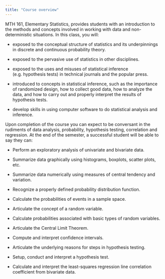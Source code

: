 ```yaml
---
title: "Course overview"
---
```


MTH 161, Elementary Statistics, provides students with an introduction to the methods and concepts involved in working with data and non-deterministic situations. In this class, you will:

-   exposed to the conceptual structure of statistics and its underpinnings in discrete and continuous probability theory.

-   exposed to the pervasive use of statistics in other disciplines.

-   exposed to the uses and misuses of statistical inference (e.g. hypothesis tests) in technical journals and the popular press.

-   introduced to concepts in statistical inference, such as the importance of randomized design, how to collect good data, how to analyze the data, and how to carry out and properly interpret the results of hypothesis tests.

-   develop skills in using computer software to do statistical analysis and inference.

Upon completion of the course you can expect to be conversant in the rudiments of data analysis, probability, hypothesis testing, correlation and regression. At the end of the semester, a successful student will be able to say they can:

-   Perform an exploratory analysis of univariate and bivariate data.

-   Summarize data graphically using histograms, boxplots, scatter plots, etc.

-   Summarize data numerically using measures of central tendency and variation.

-   Recognize a properly defined probability distribution function.

-   Calculate the probabilities of events in a sample space.

-   Articulate the concept of a random variable.

-   Calculate probabilities associated with basic types of random variables.

-   Articulate the Central Limit Theorem.

-   Compute and interpret confidence intervals.

-   Articulate the underlying reasons for steps in hypothesis testing.

-   Setup, conduct and interpret a hypothesis test.

-   Calculate and interpret the least-squares regression line correlation coefficient from bivariate data.
